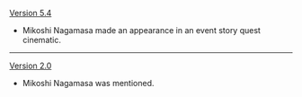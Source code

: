 {{Change History/Header}}
[[Version 5.4]]
* Mikoshi Nagamasa made an appearance in an event story quest cinematic.
----
[[Version 2.0]]
* Mikoshi Nagamasa was mentioned.